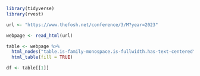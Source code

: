 ```r
library(tidyverse)
library(rvest)
```

```r
url <- "https://www.thefosh.net/conference/3/M?year=2023"

webpage <- read_html(url)

table <- webpage %>%
  html_nodes("table.is-family-monospace.is-fullwidth.has-text-centered") %>%
  html_table(fill = TRUE)

df <- table[[1]]
```

